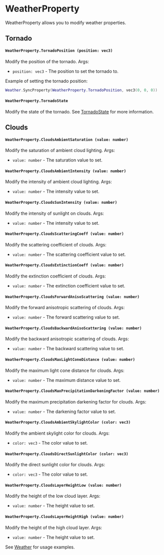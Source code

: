 # WeatherProperty

WeatherProperty allows you to modify weather properties.


## Tornado

#### `WeatherProperty.TornadoPosition (position: vec3)`

Modify the position of the tornado.
Args:
 - `position: vec3` - The position to set the tornado to.

Example of setting the tornado position:

```lua
Weather.SyncProperty(WeatherProperty.TornadoPosition, vec3(0, 0, 0))
```

#### `WeatherProperty.TornadoState`

Modify the state of the tornado. See [TornadoState](./tornado/tornadostate) for more information.

## Clouds

#### `WeatherProperty.CloudsAmbientSaturation (value: number)`

Modify the saturation of ambient cloud lighting.
Args:
 - `value: number` - The saturation value to set.

#### `WeatherProperty.CloudsAmbientIntensity (value: number)`

Modify the intensity of ambient cloud lighting.
Args:
 - `value: number` - The intensity value to set.

#### `WeatherProperty.CloudsSunIntensity (value: number)`

Modify the intensity of sunlight on clouds.
Args:
 - `value: number` - The intensity value to set.

#### `WeatherProperty.CloudsScatteringCoeff (value: number)`

Modify the scattering coefficient of clouds.
Args:
 - `value: number` - The scattering coefficient value to set.

#### `WeatherProperty.CloudsExtinctionCoeff (value: number)`

Modify the extinction coefficient of clouds.
Args:
 - `value: number` - The extinction coefficient value to set.

#### `WeatherProperty.CloudsForwardAnisoScattering (value: number)`

Modify the forward anisotropic scattering of clouds.
Args:
 - `value: number` - The forward scattering value to set.

#### `WeatherProperty.CloudsBackwardAnisoScattering (value: number)`

Modify the backward anisotropic scattering of clouds.
Args:
 - `value: number` - The backward scattering value to set.

#### `WeatherProperty.CloudsMaxLightConeDistance (value: number)`

Modify the maximum light cone distance for clouds.
Args:
 - `value: number` - The maximum distance value to set.

#### `WeatherProperty.CloudsMaxPrecipitationDarkeningFactor (value: number)`

Modify the maximum precipitation darkening factor for clouds.
Args:
 - `value: number` - The darkening factor value to set.

#### `WeatherProperty.CloudsAmbientSkylightColor (color: vec3)`

Modify the ambient skylight color for clouds.
Args:
 - `color: vec3` - The color value to set.

#### `WeatherProperty.CloudsDirectSunlightColor (color: vec3)`

Modify the direct sunlight color for clouds.
Args:
 - `color: vec3` - The color value to set.

#### `WeatherProperty.CloudsLayerHeightLow (value: number)`

Modify the height of the low cloud layer.
Args:
 - `value: number` - The height value to set.

#### `WeatherProperty.CloudsLayerHeightHigh (value: number)`

Modify the height of the high cloud layer.
Args:
 - `value: number` - The height value to set.

See [Weather](/server-api/weather) for usage examples.